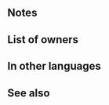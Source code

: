 {{Weapon Infobox
|tagid=SID_護衛の斧
|weaponName=Steadfast Axe
|image=wep_ax085
|weaponType=Axe
|might=10
|range=1
|effect=If unit is within 2 spaces of an ally, grants Atk/Def+5 to unit and neutralizes unit's penalties to Atk/Def during combat.
|cost=200
|exclusive=0
|statModifiers=0,10,0,0,0
|required=Steel Axe
|next=
|promotionRarity=5
|promotionTier=1
|intID=2468
|sort=10200
|effectRange=2
|value=11
|timingID=1
|abilityID=171
|randomTimestamp=2021-04-05T07:00:00Z
|randomMinLv=21
|randomMaxLv=35
|properties=random_owner
}}
==Notes==
{{Combat boosts}}{{Penalty neutralization}}
==List of owners==
{{Skill Hero List}}
==In other languages==
{{OtherLanguages
|japanese=護衛の斧
|german=Loyale Axt
|spanishEU=Hacha leal
|spanishLA=Hacha leal
|french=Hache loyale
|italian=Ascia risoluta
|chineseTW=護衛之斧
|portuguese=Machado leal
}}
==See also==
{{See also skills|cond=Description LIKE '%If unit is within%spaces of an ally%grants%/%+%neutralizes unit_s penalties%'|columns=3}}
{{Weapons Navbox}}